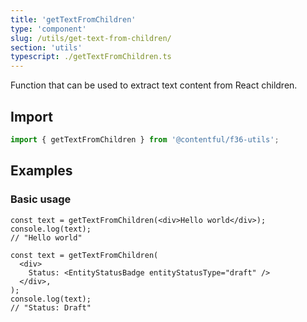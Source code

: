 ```yaml
---
title: 'getTextFromChildren'
type: 'component'
slug: /utils/get-text-from-children/
section: 'utils'
typescript: ./getTextFromChildren.ts
---
```


Function that can be used to extract text content from React children.

## Import

```jsx static=true
import { getTextFromChildren } from '@contentful/f36-utils';
```

## Examples

### Basic usage

```tsx
const text = getTextFromChildren(<div>Hello world</div>);
console.log(text);
// "Hello world"

const text = getTextFromChildren(
  <div>
    Status: <EntityStatusBadge entityStatusType="draft" />
  </div>,
);
console.log(text);
// "Status: Draft"
```
